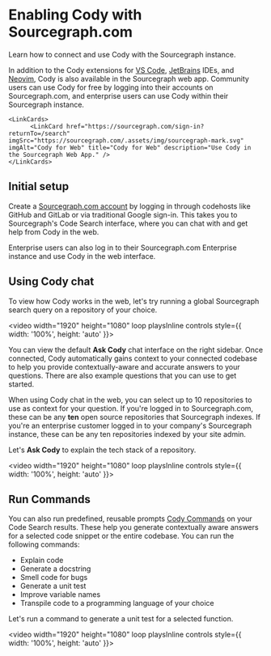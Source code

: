 # Enabling Cody with Sourcegraph.com

<p className="subtitle"> Learn how to connect and use Cody with the Sourcegraph instance.</p>

In addition to the Cody extensions for [VS Code](./install-vscode.md), [JetBrains](./install-jetbrains.md) IDEs, and [Neovim](./install-neovim.md), Cody is also available in the Sourcegraph web app. Community users can use Cody for free by logging into their accounts on Sourcegraph.com, and enterprise users can use Cody within their Sourcegraph instance.

    <LinkCards>
          <LinkCard href="https://sourcegraph.com/sign-in?returnTo=/search" imgSrc="https://sourcegraph.com/.assets/img/sourcegraph-mark.svg" imgAlt="Cody for Web" title="Cody for Web" description="Use Cody in the Sourcegraph Web App." />
    </LinkCards>

## Initial setup

Create a [Sourcegraph.com account](https://sourcegraph.com/sign-up) by logging in through codehosts like GitHub and GitLab or via traditional Google sign-in. This takes you to Sourcegraph's Code Search interface, where you can chat with and get help from Cody in the web.

Enterprise users can also log in to their Sourcegraph.com Enterprise instance and use Cody in the web interface.

## Using Cody chat

To view how Cody works in the web, let's try running a global Sourcegraph search query on a repository of your choice.

<video width="1920" height="1080" loop playsInline controls style={{ width: '100%', height: 'auto' }}>
  <source src="https://storage.googleapis.com/sourcegraph-assets/Docs/Media/run-search-query.mp4" type="video/mp4"/>
</video>

You can view the default **Ask Cody** chat interface on the right sidebar. Once connected, Cody automatically gains context to your connected codebase to help you provide contextually-aware and accurate answers to your questions. There are also example questions that you can use to get started.

When using Cody chat in the web, you can select up to 10 repositories to use as context for your question. If you're logged in to Sourcegraph.com, these can be any **ten** open source repositories that Sourcegraph indexes. If you're an enterprise customer logged in to your company's Sourcegraph instance, these can be any ten repositories indexed by your site admin.

Let's **Ask Cody** to explain the tech stack of a repository.

<video width="1920" height="1080" loop playsInline controls style={{ width: '100%', height: 'auto' }}>
  <source src="https://storage.googleapis.com/sourcegraph-assets/Docs/Media/search-cody-chat.mp4" type="video/mp4"/>
</video>

## Run Commands

You can also run predefined, reusable prompts [Cody Commands](./../capabilities.md#commands) on your Code Search results. These help you generate contextually aware answers for a selected code snippet or the entire codebase. You can run the following commands:

- Explain code
- Generate a docstring
- Smell code for bugs
- Generate a unit test
- Improve variable names
- Transpile code to a programming language of your choice

Let's run a command to generate a unit test for a selected function.

<video width="1920" height="1080" loop playsInline controls style={{ width: '100%', height: 'auto' }}>
  <source src="https://storage.googleapis.com/sourcegraph-assets/Docs/Media/cody-commands-sg.mp4" type="video/mp4"/>
</video>
